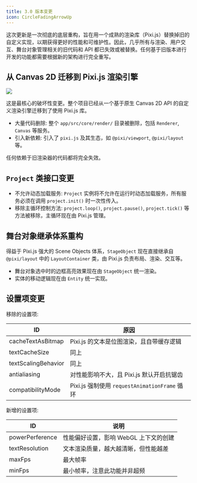 ```yaml
---
title: 3.0 版本变更
icon: CircleFadingArrowUp
---
```


这次更新是一次彻底的底层重构，旨在用一个成熟的渲染库（Pixi.js）替换掉旧的自定义实现，以期获得更好的性能和可维护性。因此，几乎所有与渲染、用户交互、舞台对象管理相关的旧代码和 API 都已失效或被替换。任何基于旧版本进行开发的功能都需要根据新的架构进行完全重写。

## 从 Canvas 2D 迁移到 Pixi.js 渲染引擎

![](https://pixijs.com/images/ogimage.jpg)

这是最核心的破坏性变更。整个项目已经从一个基于原生 Canvas 2D API 的自定义渲染引擎迁移到了使用 Pixi.js 库。

- 大量代码删除: 整个 `app/src/core/render/` 目录被删除，包括 `Renderer`, `Canvas` 等服务。
- 引入新依赖: 引入了 `pixi.js` 及其生态，如 `@pixi/viewport`, `@pixi/layout` 等。

任何依赖于旧渲染器的代码都将完全失效。

## `Project` 类接口变更

- 不允许动态加载服务: `Project` 实例将不允许在运行时动态加载服务，所有服务必须在调用 `project.init()` 时一次性传入。
- 移除主循环控制方法: `project.loop()`, `project.pause()`, `project.tick()` 等方法被移除，主循环现在由 Pixi.js 管理。

## 舞台对象继承体系重构

得益于 Pixi.js 强大的 Scene Objects 体系，`StageObject` 现在直接继承自 `@pixi/layout` 中的 `LayoutContainer` 类，由 Pixi.js 负责布局、渲染、交互等。

- 舞台对象选中时的边框高亮效果现在由 `StageObject` 统一渲染。
- 实体的移动逻辑现在由 `Entity` 统一实现。

## 设置项变更

移除的设置项:

| ID                  | 原因                                          |
| ------------------- | --------------------------------------------- |
| cacheTextAsBitmap   | Pixi.js 的文本是位图渲染，且自带缓存逻辑      |
| textCacheSize       | 同上                                          |
| textScalingBehavior | 同上                                          |
| antialiasing        | 对性能影响不大，且 Pixi.js 默认开启抗锯齿     |
| compatibilityMode   | Pixi.js 强制使用 `requestAnimationFrame` 循环 |

新增的设置项:

| ID              | 说明                                  |
| --------------- | ------------------------------------- |
| powerPerference | 性能偏好设置，影响 WebGL 上下文的创建 |
| textResolution  | 文本渲染质量，越大越清晰，但性能越差  |
| maxFps          | 最大帧率                              |
| minFps          | 最小帧率，注意此功能并非超频          |

